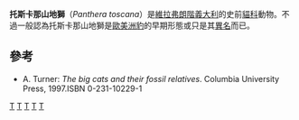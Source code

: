 {{Speciesbox
| taxon = Panthera toscana
| image = Panthera toscana 1.JPG
| status = {{StatusPrehistoric}}
| binomial_authority = (Schaub, 1949)
}}

'''托斯卡那山地獅'''（''Panthera toscana''）是[[維拉弗朗階|維拉弗朗階]][[義大利|義大利]]的史前[[貓科|貓科]]動物。不過一般認為托斯卡那山地獅是[[歐美洲豹|歐美洲豹]]的早期形態或只是其[[異名|異名]]而已。

==參考==
* A. Turner: ''The big cats and their fossil relatives''. Columbia University Press, 1997.ISBN 0-231-10229-1
{{已滅絕貓科}}
{{Taxonbar}}
[[Category:獅|T]]
[[Category:欧洲史前哺乳动物|T]]
[[Category:上新世哺乳类|T]]
[[Category:更新世哺乳类|T]]
[[Category:1949年描述的动物|T]]